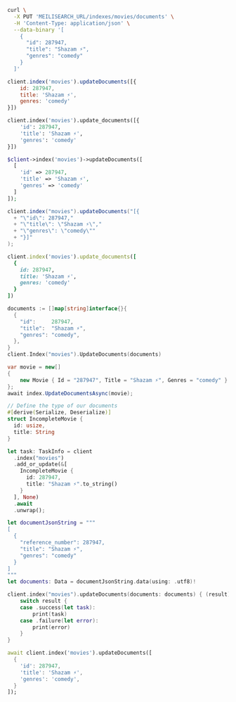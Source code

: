 <CodeGroup>

```bash cURL
curl \
  -X PUT 'MEILISEARCH_URL/indexes/movies/documents' \
  -H 'Content-Type: application/json' \
  --data-binary '[
    {
      "id": 287947,
      "title": "Shazam ⚡️",
      "genres": "comedy"
    }
  ]'
```

```javascript JS
client.index('movies').updateDocuments([{
    id: 287947,
    title: 'Shazam ⚡️',
    genres: 'comedy'
}])
```

```python Python
client.index('movies').update_documents([{
    'id': 287947,
    'title': 'Shazam ⚡️',
    'genres': 'comedy'
}])
```

```php PHP
$client->index('movies')->updateDocuments([
  [
    'id' => 287947,
    'title' => 'Shazam ⚡️',
    'genres' => 'comedy'
  ]
]);
```

```java Java
client.index("movies").updateDocuments("[{
  + "\"id\": 287947,"
  + "\"title\": \"Shazam ⚡️\","
  + "\"genres\": \"comedy\""
  + "}]"
);
```

```ruby Ruby
client.index('movies').update_documents([
  {
    id: 287947,
    title: 'Shazam ⚡️',
    genres: 'comedy'
  }
])
```

```go Go
documents := []map[string]interface{}{
  {
    "id":     287947,
    "title":  "Shazam ⚡️",
    "genres": "comedy",
  },
}
client.Index("movies").UpdateDocuments(documents)
```

```csharp C#
var movie = new[]
{
    new Movie { Id = "287947", Title = "Shazam ⚡️", Genres = "comedy" }
};
await index.UpdateDocumentsAsync(movie);
```

```rust Rust
// Define the type of our documents
#[derive(Serialize, Deserialize)]
struct IncompleteMovie {
  id: usize,
  title: String
}

let task: TaskInfo = client
  .index("movies")
  .add_or_update(&[
    IncompleteMovie {
      id: 287947,
      title: "Shazam ⚡️".to_string()
    }
  ], None)
  .await
  .unwrap();
```

```swift Swift
let documentJsonString = """
[
  {
    "reference_number": 287947,
    "title": "Shazam ⚡️",
    "genres": "comedy"
  }
]
"""
let documents: Data = documentJsonString.data(using: .utf8)!

client.index("movies").updateDocuments(documents: documents) { (result) in
    switch result {
    case .success(let task):
        print(task)
    case .failure(let error):
        print(error)
    }
}
```

```dart Dart
await client.index('movies').updateDocuments([
  {
    'id': 287947,
    'title': 'Shazam ⚡️',
    'genres': 'comedy',
  }
]);
```
</CodeGroup>